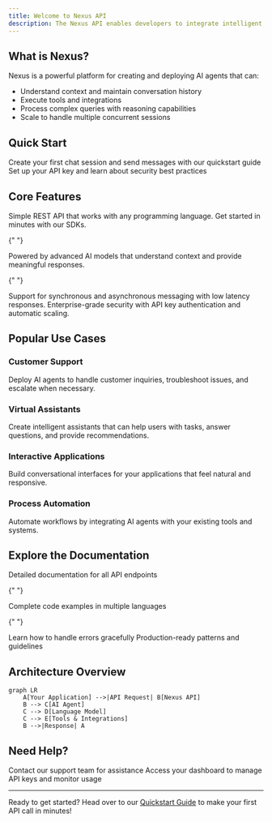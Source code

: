 ```yaml
---
title: Welcome to Nexus API
description: The Nexus API enables developers to integrate intelligent AI agents into their applications with just a few lines of code. Whether you're building a customer support system, an interactive assistant, or a complex conversational interface, Nexus provides the tools you need.
---
```


## What is Nexus?

Nexus is a powerful platform for creating and deploying AI agents that can:

- Understand context and maintain conversation history
- Execute tools and integrations
- Process complex queries with reasoning capabilities
- Scale to handle multiple concurrent sessions

## Quick Start

<CardGroup cols={2}>
  <Card title="Get Started in 5 Minutes" icon="rocket" href="/quickstart">
    Create your first chat session and send messages with our quickstart guide
  </Card>

  <Card title="Authentication" icon="key" href="/authentication">
    Set up your API key and learn about security best practices
  </Card>
</CardGroup>

## Core Features

<CardGroup cols={2}>
  <Card title="Easy Integration" icon="plug">
    Simple REST API that works with any programming language. Get started in
    minutes with our SDKs.
  </Card>

{" "}

<Card title="Intelligent Agents" icon="brain">
  Powered by advanced AI models that understand context and provide meaningful
  responses.
</Card>

{" "}

<Card title="Real-time Conversations" icon="messages">
  Support for synchronous and asynchronous messaging with low latency responses.
</Card>

  <Card title="Secure & Scalable" icon="shield">
    Enterprise-grade security with API key authentication and automatic scaling.
  </Card>
</CardGroup>

## Popular Use Cases

### Customer Support

Deploy AI agents to handle customer inquiries, troubleshoot issues, and escalate when necessary.

### Virtual Assistants

Create intelligent assistants that can help users with tasks, answer questions, and provide recommendations.

### Interactive Applications

Build conversational interfaces for your applications that feel natural and responsive.

### Process Automation

Automate workflows by integrating AI agents with your existing tools and systems.

## Explore the Documentation

<CardGroup cols={2}>
  <Card
    title="API Reference"
    icon="code"
    href="/api-reference/nexus-endpoints/create-session"
  >
    Detailed documentation for all API endpoints
  </Card>

{" "}

<Card title="SDK Examples" icon="book" href="/sdk-examples">
  Complete code examples in multiple languages
</Card>

{" "}

<Card title="Error Handling" icon="triangle-exclamation" href="/error-handling">
  Learn how to handle errors gracefully
</Card>

  <Card title="Best Practices" icon="star" href="/best-practices">
    Production-ready patterns and guidelines
  </Card>
</CardGroup>

## Architecture Overview

```mermaid
graph LR
    A[Your Application] -->|API Request| B[Nexus API]
    B --> C[AI Agent]
    C --> D[Language Model]
    C --> E[Tools & Integrations]
    B -->|Response| A
```

## Need Help?

<CardGroup cols={2}>
  <Card title="Support" icon="envelope" href="mailto:shady@gpt.nexus">
    Contact our support team for assistance
  </Card>

  <Card title="Dashboard" icon="gauge" href="https://gpt.nexus/App">
    Access your dashboard to manage API keys and monitor usage
  </Card>
</CardGroup>

---

Ready to get started? Head over to our [Quickstart Guide](/quickstart) to make your first API call in minutes!
